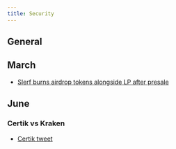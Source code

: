 ```yaml
---
title: Security
---
```


## General

## March

- [Slerf burns airdrop tokens alongside LP after presale](https://x.com/Slerfsol/status/1769628588809031864?s=20)

## June

### Certik vs Kraken

- [Certik tweet](https://x.com/CertiK/status/1803450205389402215)
